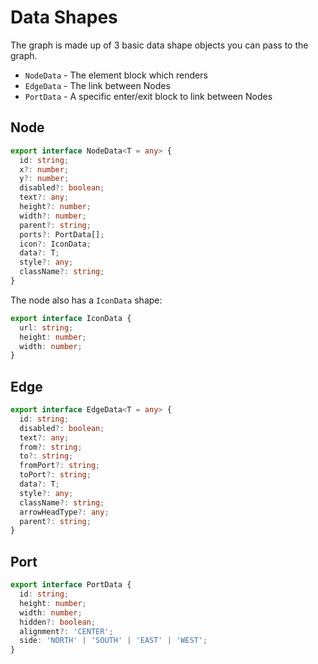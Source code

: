 
<Meta title="Docs/Data Shapes" />

# Data Shapes
The graph is made up of 3 basic data shape objects you
can pass to the graph.

- `NodeData` - The element block which renders
- `EdgeData` - The link between Nodes
- `PortData` - A specific enter/exit block to link between Nodes

## Node
```ts
export interface NodeData<T = any> {
  id: string;
  x?: number;
  y?: number;
  disabled?: boolean;
  text?: any;
  height?: number;
  width?: number;
  parent?: string;
  ports?: PortData[];
  icon?: IconData;
  data?: T;
  style?: any;
  className?: string;
}
```

The node also has a `IconData` shape:

```ts
export interface IconData {
  url: string;
  height: number;
  width: number;
}
```

## Edge
```ts
export interface EdgeData<T = any> {
  id: string;
  disabled?: boolean;
  text?: any;
  from?: string;
  to?: string;
  fromPort?: string;
  toPort?: string;
  data?: T;
  style?: any;
  className?: string;
  arrowHeadType?: any;
  parent?: string;
}
```

## Port
```ts
export interface PortData {
  id: string;
  height: number;
  width: number;
  hidden?: boolean;
  alignment?: 'CENTER';
  side: 'NORTH' | 'SOUTH' | 'EAST' | 'WEST';
}
```
